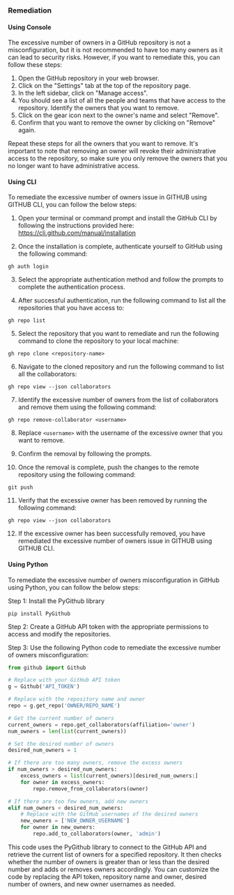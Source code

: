 ### Remediation

#### Using Console

The excessive number of owners in a GitHub repository is not a misconfiguration, but it is not recommended to have too many owners as it can lead to security risks. However, if you want to remediate this, you can follow these steps:

1. Open the GitHub repository in your web browser.
2. Click on the "Settings" tab at the top of the repository page.
3. In the left sidebar, click on "Manage access".
4. You should see a list of all the people and teams that have access to the repository. Identify the owners that you want to remove.
5. Click on the gear icon next to the owner's name and select "Remove".
6. Confirm that you want to remove the owner by clicking on "Remove" again.

Repeat these steps for all the owners that you want to remove. It's important to note that removing an owner will revoke their administrative access to the repository, so make sure you only remove the owners that you no longer want to have administrative access.

#### Using CLI

To remediate the excessive number of owners issue in GITHUB using GITHUB CLI, you can follow the below steps:

1. Open your terminal or command prompt and install the GitHub CLI by following the instructions provided here: https://cli.github.com/manual/installation

2. Once the installation is complete, authenticate yourself to GitHub using the following command:

```
gh auth login
```

3. Select the appropriate authentication method and follow the prompts to complete the authentication process.

4. After successful authentication, run the following command to list all the repositories that you have access to:

```
gh repo list
```

5. Select the repository that you want to remediate and run the following command to clone the repository to your local machine:

```
gh repo clone <repository-name>
```

6. Navigate to the cloned repository and run the following command to list all the collaborators:

```
gh repo view --json collaborators
```

7. Identify the excessive number of owners from the list of collaborators and remove them using the following command:

```
gh repo remove-collaborator <username>
```

8. Replace `<username>` with the username of the excessive owner that you want to remove.

9. Confirm the removal by following the prompts.

10. Once the removal is complete, push the changes to the remote repository using the following command:

```
git push
```

11. Verify that the excessive owner has been removed by running the following command:

```
gh repo view --json collaborators
```

12. If the excessive owner has been successfully removed, you have remediated the excessive number of owners issue in GITHUB using GITHUB CLI.

#### Using Python

To remediate the excessive number of owners misconfiguration in GitHub using Python, you can follow the below steps:

Step 1: Install the PyGithub library
```
pip install PyGithub
```

Step 2: Create a GitHub API token with the appropriate permissions to access and modify the repositories.

Step 3: Use the following Python code to remediate the excessive number of owners misconfiguration:

```python
from github import Github

# Replace with your GitHub API token
g = Github('API_TOKEN')

# Replace with the repository name and owner
repo = g.get_repo('OWNER/REPO_NAME')

# Get the current number of owners
current_owners = repo.get_collaborators(affiliation='owner')
num_owners = len(list(current_owners))

# Set the desired number of owners
desired_num_owners = 1

# If there are too many owners, remove the excess owners
if num_owners > desired_num_owners:
    excess_owners = list(current_owners)[desired_num_owners:]
    for owner in excess_owners:
        repo.remove_from_collaborators(owner)

# If there are too few owners, add new owners
elif num_owners < desired_num_owners:
    # Replace with the GitHub usernames of the desired owners
    new_owners = ['NEW_OWNER_USERNAME']
    for owner in new_owners:
        repo.add_to_collaborators(owner, 'admin')
```

This code uses the PyGithub library to connect to the GitHub API and retrieve the current list of owners for a specified repository. It then checks whether the number of owners is greater than or less than the desired number and adds or removes owners accordingly. You can customize the code by replacing the API token, repository name and owner, desired number of owners, and new owner usernames as needed.

